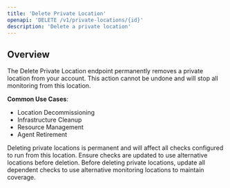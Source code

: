 ```yaml
---
title: 'Delete Private Location'
openapi: 'DELETE /v1/private-locations/{id}'
description: 'Delete a private location'
---
```


## Overview

The Delete Private Location endpoint permanently removes a private location from your account. This action cannot be undone and will stop all monitoring from this location.

**Common Use Cases**:
- Location Decommissioning
- Infrastructure Cleanup
- Resource Management
- Agent Retirement

<Warning>
Deleting private locations is permanent and will affect all checks configured to run from this location. Ensure checks are updated to use alternative locations before deletion.
</Warning>

<Note>
Before deleting private locations, update all dependent checks to use alternative monitoring locations to maintain coverage.
</Note>